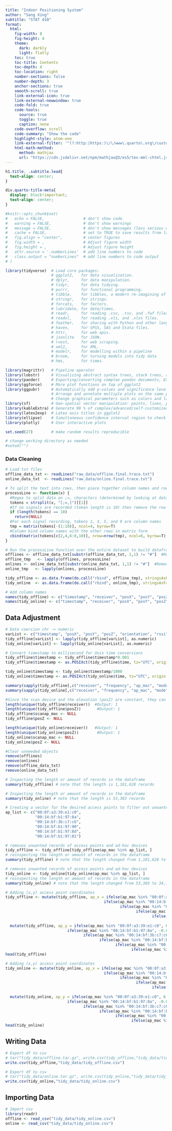 ```yaml
---
title: "Indoor Positioning System"
author: "Sang Xing"
subtitle: "STAT 410"
format:
  html:
    fig-width: 8
    fig-height: 4
    theme:
      dark: darkly
      light: flatly
    toc: true
    toc-title: Contents
    toc-depth: 4
    toc-location: right
    number-sections: false
    number-depth: 3
    anchor-sections: true
    smooth-scroll: true
    link-external-icon: true
    link-external-newwindow: true
    code-fold: true
    code-tools:
      source: true
      toggle: true
      caption: none
    code-overflow: scroll
    code-summary: "Show the code"
    highlight-style: atom-one
    link-external-filter: '^(?:http:|https:)\/\/www\.quarto\.org\/custom'
    html-math-method:
      method: mathjax
      url: "https://cdn.jsdelivr.net/npm/mathjax@3/es5/tex-mml-chtml.js"
---
```


```css
h1.title, .subtitle.lead{
  text-align: center;
}

div.quarto-title-meta{
  display: block!important;
  text-align: center;
}
```

```r
#knitr::opts_chunk$set(
#   echo = FALSE,                 # don't show code
#   warning = FALSE,              # don't show warnings
#   message = FALSE,              # don't show messages (less serious warnings)
#   cache = FALSE,                # set to TRUE to save results from last compilation
#   fig.align = "center",         # center figures
#   fig.width = ,                 # Adjust figure width
#   fig.height = ,                # Adjust figure height
#   attr.source = '.numberLines'  # add line numbers to code
#   class.output = "numberLines"  # add line numbers to code output
# )

library(tidyverse)  # Load core packages:
                    # ggplot2,   for data visualization.
                    # dplyr,     for data manipulation.
                    # tidyr,     for data tidying.
                    # purrr,     for functional programming.
                    # tibble,    for tibbles, a modern re-imagining of data frames.
                    # stringr,   for strings.
                    # forcats,   for factors.
                    # lubridate, for date/times.
                    # readr,     for reading .csv, .tsv, and .fwf files.
                    # readxl,    for reading .xls, and .xlxs files.
                    # feather,   for sharing with Python and other languages.
                    # haven,     for SPSS, SAS and Stata files.
                    # httr,      for web apis.
                    # jsonlite   for JSON.
                    # rvest,     for web scraping.
                    # xml2,      for XML.
                    # modelr,    for modelling within a pipeline
                    # broom,     for turning models into tidy data
                    # hms,       for times.

library(magrittr)   # Pipeline operator
library(lobstr)     # Visualizing abstract syntax trees, stack trees, and object sizes
library(pander)     # Exporting/converting complex pandoc documents, EX: df to Pandoc table
library(ggforce)    # More plot functions on top of ggplot2
library(ggpubr)     # Automatically add p-values and significance levels  plots.
                    # Arrange and annotate multiple plots on the same page.
                    # Change graphical parameters such as colors and labels.
library(sf)         # Geo-spatial vector manipulation: points, lines, polygons
library(kableExtra) # Generate 90 % of complex/advanced/self-customized/beautiful tables
library(latex2exp)  # Latex axis titles in ggplot2
library(ellipse)    # Simultaneous confidence interval region to check C.I. of 2 slope parameters
library(plotly)     # User interactive plots

set.seed(27)        # make random results reproducible
```


```r
# change working directory as needed
#setwd("")
```


### Data Cleaning
```r
# Load txt files
offline_data_txt <- readLines("raw_data/offline.final.trace.txt")
online_data_txt  <- readLines("raw_data/online.final.trace.txt")

# To split the text into rows, then piece together column names and rows of data
processLine <- function(x) {
  #Regex to split data on ;=, characters (determined by looking at data)
  tokens = strsplit(x, "[;=,]")[[1]]
  #If no signals are recorded (token length is 10) then remove the row
  if (length(tokens) == 10)
    return(NULL)
  #For each signal recording, tokens 1, 3, 5, and 9 are column names
  tmp = matrix(tokens[-(1:10)], ncol=4, byrow=T)
  #Column bind column names with the other rows in matrix form
  cbind(matrix(tokens[c(2,4,6:8,10)], nrow=nrow(tmp), ncol=6, byrow=T), tmp)
}

# Run the processLine function over the entire dataset to build dataframe
offlines <- offline_data_txt[substr(offline_data_txt, 1,1) != "#"]  #Removes comments from data
offline_tmp   <- lapply(offlines, processLine)
onlines <- online_data_txt[substr(online_data_txt, 1,1) != "#"]  #Removes comments from data
online_tmp   <- lapply(onlines, processLine)

tidy_offline <- as.data.frame(do.call("rbind", offline_tmp), stringsAsFactors=F)
tidy_online  <- as.data.frame(do.call("rbind", online_tmp), stringsAsFactors=F)

# Add column names
names(tidy_offline) <- c("timestamp", "receiver", "posX", "posY", "posZ", "orientation", "ap_mac", "rssi", "frequency", "mode")
names(tidy_online) <- c("timestamp", "receiver", "posX", "posY", "posZ", "orientation", "ap_mac", "rssi", "frequency", "mode")
```



## Data Adjustment
```r
# Data coercion chr -> numeric
varList <- c("timestamp", "posX", "posY", "posZ", "orientation", "rssi")
tidy_offline[varList] <- lapply(tidy_offline[varList], as.numeric)
tidy_online[varList] <- lapply(tidy_online[varList], as.numeric)

# Convert timestamp to millisecond for Unix time conversions
tidy_offline$timestamp <- tidy_offline$timestamp*0.001
tidy_offline$timestamp <- as.POSIXct(tidy_offline$time, tz="UTC", origin = "1970-01-01")

tidy_online$timestamp <- tidy_online$timestamp/1000
tidy_online$timestamp <- as.POSIXct(tidy_online$time, tz="UTC", origin = "1970-01-01")

summary(sapply(tidy_offline[,c("receiver", "frequency", "ap_mac", "mode")], as.factor))
summary(sapply(tidy_online[,c("receiver", "frequency", "ap_mac", "mode")], as.factor))

#Since the scan device and the elevation (posZ) are constant, they can be dropped
length(unique(tidy_offline$receiver))  #Output: 1
length(unique(tidy_offline$posZ))       #Output: 1
tidy_offline$scanap_mac <- NULL
tidy_offline$posZ <- NULL

length(unique(tidy_online$receiver))   #Output: 1
length(unique(tidy_online$posZ))        #Output: 1
tidy_online$scanap_mac <- NULL
tidy_online$posZ <- NULL

#Clear unneeded objects
remove(offlines)
remove(onlines)
remove(offline_data_txt)
remove(online_data_txt)
```

```r
# Inspecting the length or amount of records in the dataframe
summary(tidy_offline) # note that the length is 1,181,628 records
```


```r
# Inspecting the length or amount of records in the dataframe
summary(tidy_online) # note that the length is 53,303 records
```


```r
# Creating a vector for the desired access points to filter out unwanted records
ap_list <- c("00:0f:a3:39:e1:c0",
             "00:14:bf:b1:97:8a", 
             "00:14:bf:3b:c7:c6",
             "00:14:bf:b1:97:90",
             "00:14:bf:b1:97:8d",
             "00:14:bf:b1:97:81")
```


```r
# removes unwanted records of access points and ad-hoc devices 
tidy_offline <- tidy_offline[tidy_offline$ap_mac %in% ap_list, ] 
# reinspecting the length or amount of records in the dataframe
summary(tidy_offline) # note that the length changed from 1,181,628 to 769,332 records
```

```r
# removes unwanted records of access points and ad-hoc devices 
tidy_online <- tidy_online[tidy_online$ap_mac %in% ap_list, ] 
# reinspecting the length or amount of records in the dataframe
summary(tidy_online) # note that the length changed from 53,303 to 34,778 records
```


```r
# Adding (x,y) access point coordinates 
tidy_offline <- mutate(tidy_offline, ap_x = ifelse(ap_mac %in% "00:0f:a3:39:e1:c0", 7.5,
                                           ifelse(ap_mac %in% "00:14:bf:b1:97:8a", 2.5,
                                                  ifelse(ap_mac %in% "00:14:bf:3b:c7:c6", 12.8,
                                                         ifelse(ap_mac %in% "00:14:bf:b1:97:90", 1.0,
                                                                ifelse(ap_mac %in% "00:14:bf:b1:97:8d", 33.5,
                                                                       ifelse(ap_mac %in% "00:14:bf:b1:97:81", 33.5, NA))))))) %>% 
  mutate(tidy_offline, ap_y = ifelse(ap_mac %in% "00:0f:a3:39:e1:c0", 6.3,
                           ifelse(ap_mac %in% "00:14:bf:b1:97:8a", -0.8,
                                  ifelse(ap_mac %in% "00:14:bf:3b:c7:c6", -2.8,
                                         ifelse(ap_mac %in% "00:14:bf:b1:97:90", 14.0,
                                                ifelse(ap_mac %in% "00:14:bf:b1:97:8d", 9.3,
                                                       ifelse(ap_mac %in% "00:14:bf:b1:97:81", 2.8, NA)))))))
head(tidy_offline)

```

```r
# Adding (x,y) access point coordinates 
tidy_online <- mutate(tidy_online, ap_x = ifelse(ap_mac %in% "00:0f:a3:39:e1:c0", 7.5,
                                           ifelse(ap_mac %in% "00:14:bf:b1:97:8a", 2.5,
                                                  ifelse(ap_mac %in% "00:14:bf:3b:c7:c6", 12.8,
                                                         ifelse(ap_mac %in% "00:14:bf:b1:97:90", 1.0,
                                                                ifelse(ap_mac %in% "00:14:bf:b1:97:8d", 33.5,
                                                                       ifelse(ap_mac %in% "00:14:bf:b1:97:81", 33.5, NA))))))) %>% 
  mutate(tidy_online, ap_y = ifelse(ap_mac %in% "00:0f:a3:39:e1:c0", 6.3,
                           ifelse(ap_mac %in% "00:14:bf:b1:97:8a", -0.8,
                                  ifelse(ap_mac %in% "00:14:bf:3b:c7:c6", -2.8,
                                         ifelse(ap_mac %in% "00:14:bf:b1:97:90", 14.0,
                                                ifelse(ap_mac %in% "00:14:bf:b1:97:8d", 9.3,
                                                       ifelse(ap_mac %in% "00:14:bf:b1:97:81", 2.8, NA)))))))
head(tidy_online)

```
        
## Writing Data
```r
# Export df to csv
# tar("tidy_data/offline.tar.gz", write.csv(tidy_offline,"tidy_data/tidy_offline.csv", row.names = FALSE), compression="gzip") # create csv & tar.gz
write.csv(tidy_offline,"tidy_data/tidy_offline.csv")

```

```r
# Export df to csv
# tar("tidy_data/online.tar.gz", write.csv(tidy_online,"tidy_data/tidy_online.csv", row.names = FALSE), compression="gzip") # creates csv and tar.gz
write.csv(tidy_online,"tidy_data/tidy_online.csv")

```

## Importing Data
```r
# Import csv
library(readr)
offline <- read_csv("tidy_data/tidy_online.csv")
online <- read_csv("tidy_data/tidy_online.csv")
```
